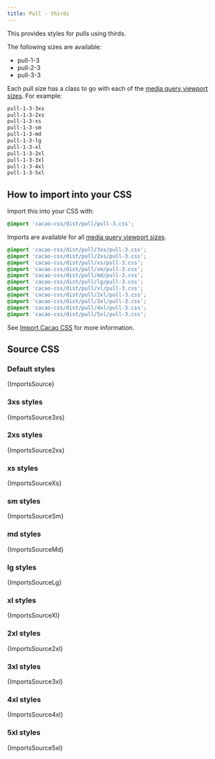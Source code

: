 ```yaml
---
title: Pull - thirds
---
```


This provides styles for pulls using thirds.

The following sizes are available:

- pull-1-3
- pull-2-3
- pull-3-3

Each pull size has a class to go with each of the [media query viewport sizes](/styles/media#viewport-media-queries). For example:

```css
pull-1-3-3xs
pull-1-3-2xs
pull-1-3-xs
pull-1-3-sm
pull-1-3-md
pull-1-3-lg
pull-1-3-xl
pull-1-3-2xl
pull-1-3-3xl
pull-1-3-4xl
pull-1-3-5xl
```

## How to import into your CSS

Import this into your CSS with:

```css
@import 'cacao-css/dist/pull/pull-3.css';
```

Imports are available for all [media query viewport sizes](/styles/media#viewport-media-queries).

```css
@import 'cacao-css/dist/pull/3xs/pull-3.css';
@import 'cacao-css/dist/pull/2xs/pull-3.css';
@import 'cacao-css/dist/pull/xs/pull-3.css';
@import 'cacao-css/dist/pull/sm/pull-3.css';
@import 'cacao-css/dist/pull/md/pull-3.css';
@import 'cacao-css/dist/pull/lg/pull-3.css';
@import 'cacao-css/dist/pull/xl/pull-3.css';
@import 'cacao-css/dist/pull/2xl/pull-3.css';
@import 'cacao-css/dist/pull/3xl/pull-3.css';
@import 'cacao-css/dist/pull/4xl/pull-3.css';
@import 'cacao-css/dist/pull/5xl/pull-3.css';
```

See [Import Cacao CSS](/import) for more information.

## Source CSS

<!-- markdownlint-disable -->

### Default styles

<CodeBlock language="css" title="pull/pull-3.css">{ImportsSource}</CodeBlock>

### 3xs styles

<CodeBlock language="css" title="pull/3xs/pull-3.css">{ImportsSource3xs}</CodeBlock>

### 2xs styles

<CodeBlock language="css" title="pull/2xs/pull-3.css">{ImportsSource2xs}</CodeBlock>

### xs styles

<CodeBlock language="css" title="pull/xs/pull-3.css">{ImportsSourceXs}</CodeBlock>

### sm styles

<CodeBlock language="css" title="pull/sm/pull-3.css">{ImportsSourceSm}</CodeBlock>

### md styles

<CodeBlock language="css" title="pull/md/pull-3.css">{ImportsSourceMd}</CodeBlock>

### lg styles

<CodeBlock language="css" title="pull/lg/pull-3.css">{ImportsSourceLg}</CodeBlock>

### xl styles

<CodeBlock language="css" title="pull/xl/pull-3.css">{ImportsSourceXl}</CodeBlock>

### 2xl styles

<CodeBlock language="css" title="pull/2xl/pull-3.css">{ImportsSource2xl}</CodeBlock>

### 3xl styles

<CodeBlock language="css" title="pull/3xl/pull-3.css">{ImportsSource3xl}</CodeBlock>

### 4xl styles

<CodeBlock language="css" title="pull/4xl/pull-3.css">{ImportsSource4xl}</CodeBlock>

### 5xl styles

<CodeBlock language="css" title="pull/5xl/pull-3.css">{ImportsSource5xl}</CodeBlock>
